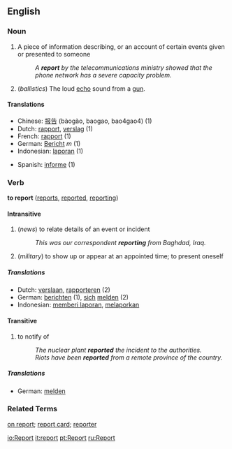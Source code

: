 ==English==

===Noun===
{{sb|report|[[reports]]}}
# A piece of information describing, or an account of certain events given or presented to someone
#:''A '''report''' by the telecommunications ministry showed that the phone network has a severe capacity problem.''
# (''ballistics'') The loud [[echo]] sound from a [[gun]].

====Translations====
{{top}}
*Chinese: [[报告]] (bàogào, baogao, bao4gao4) (1)
*Dutch: [[rapport]], [[verslag]] (1)
*French: [[rapport]] (1)
*German: [[Bericht]] ''m'' (1)
*Indonesian: [[laporan]] (1)
{{mid}}
*Spanish: [[informe]] (1)
{{bottom}}

===Verb===
'''to report'''  ([[reports]], [[reported]], [[reporting]])
====Intransitive====
#(''news'') to relate details of an event or incident
#:''This was our correspondent '''reporting''' from Baghdad, Iraq.''
#(''military'') to show up or appear at an appointed time; to present oneself
=====Translations=====
{{top}}
*Dutch: [[verslaan]], [[rapporteren]] (2)
*German: [[berichten]] (1), [[sich]] [[melden]] (2)
*Indonesian: [[memberi laporan]], [[melaporkan]]
{{mid}}
{{bottom}}
====Transitive====
#to notify of
#:''The nuclear plant '''reported''' the incident to the authorities.''
#:''Riots have been '''reported''' from a remote province of the country.''
=====Translations=====
{{top}}
*German: [[melden]]
{{mid}}
{{bottom}}
===Related Terms===
[[on report]]; [[report card]]; [[reporter]]

[[io:Report]]
[[it:report]]
[[pt:Report]]
[[ru:Report]]